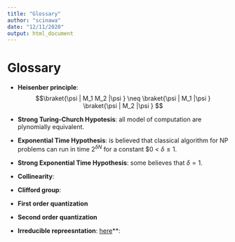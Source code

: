 ```yaml
---
title: "Glossary"
author: "scinawa"
date: "12/11/2020"
output: html_document
---
```


# Glossary

- **Heisenber principle**: 
$$\braket{\psi | M_1 M_2 |\psi } \neq \braket{\psi | M_1  |\psi } \braket{\psi | M_2 |\psi } $$
- **Strong Turing-Church Hypotesis**: all model of computation are plynomially equivalent. 

- **Exponential Time Hypothesis**: is believed that classical algorithm for NP problems can run in time $2^{\delta N}$ for a constant $0 < $\delta \leq 1$. 

- **Strong Exponential Time Hypothesis**: some believes that $\delta=1$.



<!-- - **PCP Theorem **: A language is in NP iif it has witness that can be verified probabilistically using only $O(\log n)$ bits of randomness and a constant number of queries to bits of the witness.  -->

- **Collinearity**:

- **Clifford group**: 

- **First order quantization**

- **Second order quantization**

<!-- - **[QMA - Quantum Merlin-Arthur]()**. Is a complexity class for decision problem. A language is in QMA if in polynomial time a verifier $V$ : -->
<!--  - $\forall x \in L$ there exists a quantum state over a polynomial number of qubits $\ket{\psi}$  -->
<!--  - $\forall x \notin L$ there exist a quantum state (the $\ket{\psi}$ plays the same role as the whitness in NP problems)  -->
<!--   Max-d-CUT problem is QMA complete. -->

<!-- Merlin is the prover: all-powerful and untrusted who gives the poor Arthur a solution (witness) to Merlin: a honest verifier with limited computational power. It plays the same role of NP for classical computers because if Merlin has to send a witness to Arthur of a NP complete problem, we know such witness will always exists, and that Arthur should be able to check in polynomial time that the witness is correct. {% cite jordanis2018merlin %} -->





- **Irreducible repreesntation**: [here](https://math.stackexchange.com/questions/38958/what-is-the-meaning-of-an-irreducible-representation)**:

<!-- - [Jordan-weigner representation](): -->

<!-- - [Boson sampling](https://www.nature.com/articles/nature23458):  -->

<!-- - [Linear Optics](wikipedia):  -->
